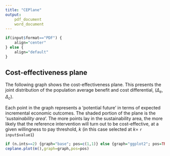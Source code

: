 ```yaml
---
title: "CEPlane"
output: 
	pdf_document
	word_document
---
```

```r
if(input$format=="PDF") {
    align="center"
} else {
    align="default"
}
```

## Cost-effectiveness plane
The following graph shows the cost-effectiveness plane. This presents the joint distribution of the population average benefit and cost differential, $(\Delta_e,\Delta_c)$. 


Each point in the graph represents a 'potential future' in terms of expected incremental economic outcomes. The shaded portion of the plane is the '_sustainability area_'. The more points lay in the sustainability area, the more likely that the reference intervention will turn out to be cost-effective, at a given willingness to pay threshold, $k$ (in this case selected at $k=$ `r input$value1`)


```r
if (n.ints==2) {graph="base"; pos=c(1,1)} else {graph="ggplot2"; pos=TRUE}
ceplane.plot(m(),graph=graph,pos=pos)
```
